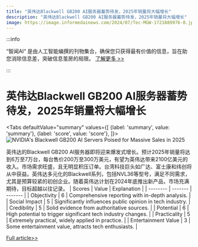 ```yaml
---
title: "英伟达Blackwell GB200 AI服务器蓄势待发，2025年销量将大幅增长"
description: "英伟达Blackwell GB200 AI服务器蓄势待发，2025年销量将大幅增长"
image: https://image.informedainews.com/2024/07/Tec-MGW-1721889976-0.jpg
---
```



:::info

“智闻AI“ 是由人工智能编撰的刊物集合，确保您只获得最有价值的信息，旨在助您消除信息差，突破信息茧房的局限。  [了解更多 >>](/)

:::

# 英伟达Blackwell GB200 AI服务器蓄势待发，2025年销量将大幅增长


<Tabs
	defaultValue="summary"
	values={[
	{label: 'summary', value: 'summary'},
	{label: 'score', value: 'score'},
]}>
<TabItem value="summary">
<img
  src="https://image.informedainews.com/2024/07/Tec-MGW-1721889976-0.jpg"
  alt="NVIDIA's Blackwell GB200 AI Servers Poised for Massive Sales in 2025"
/>



英伟达的Blackwell GB200 AI服务器即将迎来爆发式增长。预计2025年销量将达到6万至7万台，每台售价200万至300万美元，有望为英伟达带来2100亿美元的收入。市场需求旺盛，且无明显积压订单。台湾科技巨头如广达、富士康和纬创将从中获益。英伟达多元化的Blackwell系列，包括NVL36等型号，满足不同需求，尤其是预算较紧的初创企业。随着英伟达计划在2024年底推出新产品，市场充满期待，目标超越以往记录。
</TabItem>
<TabItem value="score">
	| Scores     | Value   | Explanation |
	| -------- | ------- | ------- |
	| Objectivity  | 6    | Comprehensive reporting with in-depth analysis.    |
	| Social Impact | 5     | Significantly influences public opinion in tech industry.    |
	| Credibility    | 5    | Solid evidence from authoritative sources.    |
	| Potential    | 6    | High potential to trigger significant tech industry changes.    |
	| Practicality    | 5    | Extremely practical, widely applied in practice.    |
	| Entertainment Value    | 3    | Some entertainment value, attracts tech enthusiasts.    |
</TabItem>
</Tabs>

[Full article>>](https://www.cnbeta.com.tw/articles/tech/1439592.htm)
